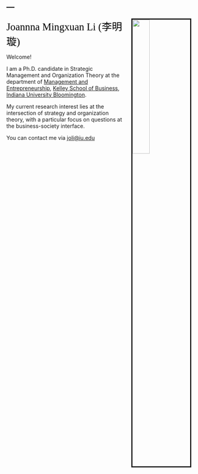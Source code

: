 ---
---

<link rel="stylesheet" href="style.css" type="text/css">

<img src="images/AtOSU.JPG" style="width:30%; border:3px solid; margin-left: 20px; margin-right: 20px" align="right">

<span style="color:Black; font-size: 20pt; font-family:'Lucida Sans'" >Joannna Mingxuan Li </span>    <span style="color:Black; font-size: 20pt; font-family:'SimYou'" >(李明璇)</span>


Welcome!

I am a Ph.D. candidate in Strategic Management and Organization Theory at the department of [Management and Entrepreneurship](https://kelley.iu.edu/faculty-research/departments/management-entrepreneurship/index.html), [Kelley School of Business](https://kelley.iu.edu/), [Indiana University Bloomington](https://indiana.edu/).


My current research interest lies at the intersection of strategy and organization theory, with a particular focus on questions at the business-society interface. 

You can contact me via [joli@iu.edu](joli@iu.edu)<br>


